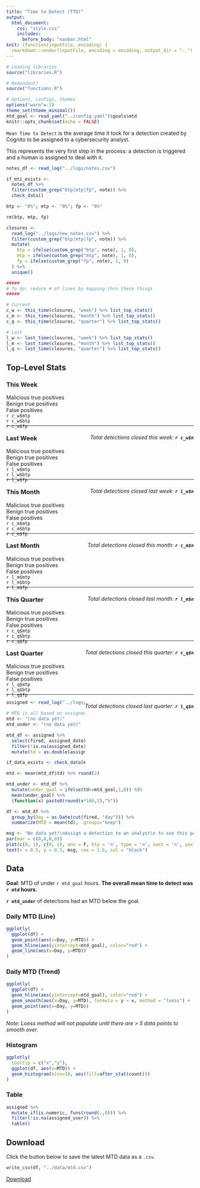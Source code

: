 ```yaml
---
title: "Time to Detect (TTD)"
output:
  html_document:
    css: "style.css"
    includes:
      before_body: "navbar.html"
knit: (function(inputFile, encoding) {
  rmarkdown::render(inputFile, encoding = encoding, output_dir = "..") })
---
```


```r
# Loading libraries
source("libraries.R")

# Redundant?
source("functions.R")

# Options, configs, themes
options("warn"=-1)
theme_set(theme_minimal())
mtd_goal <- read_yaml("../config.yaml")$goals$mtd
knitr::opts_chunk$set(echo = FALSE)
```

`Mean Time to Detect` is the average time it took for a detection created by Cognito to be assigned to a cybersecurity analyst.

This represents the very first step in the process: a detection is triggered and a human is assigned to deal with it.

```r
notes_df <- read_log("../logs/notes.csv")

if_mti_exists <-
  notes_df %>%
  filter(custom_grep("btp|mtp|fp", note)) %>%
  check_data()

btp <- "0%"; mtp <- "0%"; fp <- "0%"
```

```r
rm(btp, mtp, fp)

closures <- 
  read_log("../logs/new_notes.csv") %>%
  filter(custom_grep("btp|mtp|fp", note)) %>%
  mutate(
    btp = ifelse(custom_grep("btp", note), 1, 0),
    mtp = ifelse(custom_grep("mtp", note), 1, 0),
    fp = ifelse(custom_grep("fp", note), 1, 0)
  ) %>%
  unique()

#####
# To do: reduce # of lines by mapping thru these things
#####

# Current
c_w <- this_time(closures, "week") %>% list_top_stats()
c_m <- this_time(closures, "month") %>% list_top_stats()
c_q <- this_time(closures, "quarter") %>% list_top_stats()

# Last
l_w <- last_time(closures, "week") %>% list_top_stats()
l_m <- last_time(closures, "month") %>% list_top_stats()
l_q <- last_time(closures, "quarter") %>% list_top_stats()

```

## Top-Level Stats {.tabset}

### This Week

<div style="height:70px;" id="closed_w">
<div>
  <div id="stat-col">Malicious true positives</div>
  <div id="stat-col">Benign true positives</div>
  <div id="stat-col">False positives</div>
</div>

<div>
  <div id="stat-col"> <a id="stat"> `r c_w$mtp` </a> </div>
  <div id="stat-col"> <a id="stat"> `r c_w$btp` </a> </div>
  <div id="stat-col"> <a id="stat"> `r c_w$fp` </a> </div>
</div>
<div style="float: right;">
  <i> Total detections closed this week: <b> `r c_w$n` </b> </i>
</div>
</div>

***

### Last Week

<div style="height:70px;" id="closed_w">
<div>
  <div id="stat-col">Malicious true positives</div>
  <div id="stat-col">Benign true positives</div>
  <div id="stat-col">False positives</div>
</div>

<div>
  <div id="stat-col"> <a id="stat"> `r l_w$mtp` </a> </div>
  <div id="stat-col"> <a id="stat"> `r l_w$btp` </a> </div>
  <div id="stat-col"> <a id="stat"> `r l_w$fp` </a> </div>
</div>
<div style="float: right;">
  <i> Total detections closed last week: <b> `r l_w$n` </b> </i>
</div>
</div>

***

### This Month

<div style="height:70px;" id="closed_m">
<div>
  <div id="stat-col">Malicious true positives</div>
  <div id="stat-col">Benign true positives</div>
  <div id="stat-col">False positives</div>
</div>

<div>
  <div id="stat-col"> <a id="stat"> `r c_m$mtp` </a> </div>
  <div id="stat-col"> <a id="stat"> `r c_m$btp` </a> </div>
  <div id="stat-col"> <a id="stat"> `r c_m$fp` </a> </div>
</div>
<div style="float: right;">
  <i> Total detections closed this month: <b> `r c_m$n` </b> </i>
</div>
</div>

***

### Last Month

<div style="height:70px;" id="closed_m">
<div>
  <div id="stat-col">Malicious true positives</div>
  <div id="stat-col">Benign true positives</div>
  <div id="stat-col">False positives</div>
</div>

<div>
  <div id="stat-col"> <a id="stat"> `r l_m$mtp` </a> </div>
  <div id="stat-col"> <a id="stat"> `r l_m$btp` </a> </div>
  <div id="stat-col"> <a id="stat"> `r l_m$fp` </a> </div>
</div>
<div style="float: right;">
  <i> Total detections closed last month: <b> `r l_m$n` </b> </i>
</div>
</div>

***

### This Quarter

<div style="height:70px;" id="closed_q">
<div>
  <div id="stat-col">Malicious true positives</div>
  <div id="stat-col">Benign true positives</div>
  <div id="stat-col">False positives</div>
</div>

<div>
  <div id="stat-col"> <a id="stat"> `r c_q$mtp` </a> </div>
  <div id="stat-col"> <a id="stat"> `r c_q$btp` </a> </div>
  <div id="stat-col"> <a id="stat"> `r c_q$fp` </a> </div>
</div>
<div style="float: right;">
  <i> Total detections closed this quarter: <b> `r c_q$n` </b> </i>
</div>
</div>

***

### Last Quarter

<div style="height:70px;" id="closed_q">
<div>
  <div id="stat-col">Malicious true positives</div>
  <div id="stat-col">Benign true positives</div>
  <div id="stat-col">False positives</div>
</div>

<div>
  <div id="stat-col"> <a id="stat"> `r l_q$mtp` </a> </div>
  <div id="stat-col"> <a id="stat"> `r l_q$btp` </a> </div>
  <div id="stat-col"> <a id="stat"> `r l_q$fp` </a> </div>
</div>
<div style="float: right;">
  <i> Total detections closed last quarter: <b> `r l_q$n` </b> </i>
</div>
</div>

***

```r
assigned <- read_log("../logs/assigned.csv")
```

```r
# MTD is all based on assigned date
mtd <- "(no data yet)"
mtd_under <- "(no data yet)"

mtd_df <- assigned %>%
  select(fired, assigned_date) %>%
  filter(!is.na(assigned_date)) %>%
  mutate(td = as.double(assigned_date - fired, units="hours"))

if_data_exists <- check_data(mtd_df)
```

```r
mtd <- mean(mtd_df$td) %>% round(2)

mtd_under <- mtd_df %>%
  mutate(under_goal = ifelse(td<=mtd_goal,1,0)) %$%
  mean(under_goal) %>%
  (function(x) paste0(round(x*100,2),"%"))

df <- mtd_df %>%
  group_by(Day = as.Date(cut(fired, "day"))) %>%
  summarize(MTD = mean(td), .groups="keep")
```

```r
msg <- "No data yet!\nAssign a detection to an analyst\n to see this page populate."
par(mar = c(0,0,0,0))
plot(c(0, 1), c(0, 1), ann = F, bty = 'n', type = 'n', xaxt = 'n', yaxt = 'n')
text(x = 0.5, y = 0.5, msg, cex = 1.6, col = "black")
```

## Data {.tabset}

**Goal**: MTD of under `r mtd_goal` hours. **The overall mean time to detect was `r mtd` hours.**

**`r mtd_under`** of detections had an MTD below the goal.

### Daily MTD (Line)

```r
ggplotly(
  ggplot(df) +
  geom_point(aes(x=Day, y=MTD)) +
  geom_hline(aes(yintercept=mtd_goal), color="red") +
  geom_line(aes(x=Day, y=MTD))
)
```

### Daily MTD (Trend)

```r
ggplotly(
  ggplot(df) +
  geom_hline(aes(yintercept=mtd_goal), color="red") +
  geom_smooth(aes(x=Day, y=MTD), formula = y ~ x, method = "loess") +
  geom_point(aes(x=Day, y=MTD))
)
```

*Note: Loess method will not populate until there are \> 5 data points to smooth over.*

### Histogram

```r
ggplotly(
  tooltip = c("x","y"),
  ggplot(df, aes(x=MTD)) +
  geom_histogram(bins=10, aes(fill=after_stat(count)))
)
```

### Table

```r
assigned %>%
  mutate_if(is.numeric, funs(round(.,0))) %>%
  filter(!is.na(assigned_user)) %>%
  table()
```

## Download

Click the button below to save the latest MTD data as a `.csv`.

```r
write_csv(df, "../data/mtd.csv")
```

<a id="button" download="mtd.csv" href="../data/mtd.csv">Download</a>
<div class="spacer"></div>